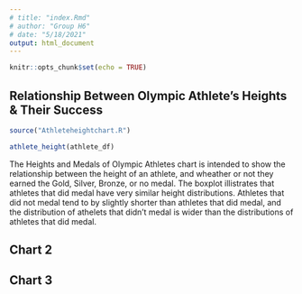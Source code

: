 ```yaml
---
# title: "index.Rmd"
# author: "Group H6"
# date: "5/18/2021"
output: html_document
---
```


```r
knitr::opts_chunk$set(echo = TRUE)
```


## Relationship Between Olympic Athlete's Heights & Their Success
``` r
source("Athleteheightchart.R")
```
``` r
athlete_height(athlete_df)
```

The Heights and Medals of Olympic Athletes chart is intended to show the relationship between the height of an athlete, and wheather or not they earned the Gold, Silver, Bronze, or no medal. The boxplot illistrates that athletes that did medal have very similar height distributions. Athletes that did not medal tend to by slightly shorter than athletes that did medal, and the distribution of athelets that didn't medal is wider than the distributions of athletes that did medal. 

## Chart 2

## Chart 3
